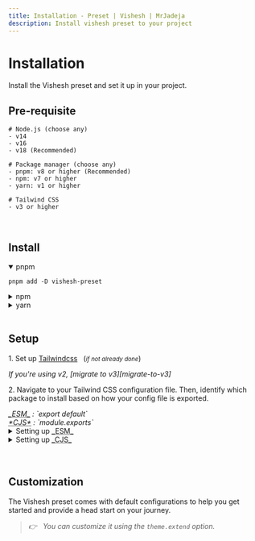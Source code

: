 ```yaml
---
title: Installation - Preset | Vishesh | MrJadeja
description: Install vishesh preset to your project
---
```



# Installation

Install the Vishesh preset and set it up in your project.

## Pre-requisite

```shell
# Node.js (choose any)
- v14
- v16
- v18 (Recommended)

# Package manager (choose any)
- pnpm: v8 or higher (Recommended)
- npm: v7 or higher
- yarn: v1 or higher

# Tailwind CSS
- v3 or higher
```

<br />

## Install

<details open>
<summary>pnpm</summary>

```shell copy
pnpm add -D vishesh-preset
```

</details>

<details >
<summary>npm</summary>

```shell copy
npm i -D vishesh-preset
```

</details>

<details >
<summary>yarn</summary>

```shell copy
yarn add -D vishesh-preset
```

</details>

<br />

## Setup

1\. Set up [Tailwindcss][tailwindcss] &nbsp;&nbsp;(<small>_if not already done_</small>)

<Callout type="warning">
  <em>If you're using v2, [migrate to v3][migrate-to-v3]</em>
</Callout>

2\. Navigate to your Tailwind CSS configuration file. Then, identify which package to install based on how your config file is exported.

<Callout>
  <em>
    <abbr title="ECMAScript Module">_ESM_</abbr>
  </em>
  <em>: `export default`</em> <br />
  <em>
    <abbr title="CommonJS Module">*CJS*</abbr>
  </em>
  <em>: `module.exports`</em>
</Callout>

<br />

<details>
<summary>Setting up&nbsp;<abbr title="ECMAScript Module">_ESM_</abbr></summary>

> <em>You can extend or override the [configuration][tailwind-config].</em>

```diff filename="tailwind.config.js"
# /* your other imports */
+ import vishesh from "vishesh-preset";

# /* remove tailwindcss auto suggestion */
- /** @type {import('tailwindcss').Config} */

# /* add tailwindcss + vishesh-preset auto suggestion */
+ /** @type {import('vishesh-preset/types').VisheshPreset} */
  export default {
#   // ...
+   presets: [vishesh()],
    theme: {
#     // ...
      extend: {
#     // ...
      }
    },
#   // ...
  }
```

</details>

<details>
<summary>Setting up&nbsp;<abbr title="ECMAScript Module">_CJS_</abbr></summary>

> <em>You can extend or override the [configuration][tailwind-config].</em>

```diff filename="tailwind.config.cjs"
# /* your other imports */
+ const vishesh = require("vishesh-preset");

# /* remove tailwindcss auto suggestion */
- /** @type {import('tailwindcss').Config} */

# /* add tailwindcss + vishesh-preset auto suggestion */
+ /** @type {import('vishesh-preset/types').VisheshPreset} */
  module.exports = {
#   // ...
+   presets: [vishesh()],
    theme: {
#     // ...
      extend: {
#     // ...
      }
    },
#   // ...
  }
```

</details>

<br />
<br />

## Customization

The Vishesh preset comes with default configurations to help you get started and provide a head start on your journey. <br />

> <em>👉 &nbsp; You can customize it using the `theme.extend` option.</em>

[tailwindcss]: https://tailwindcss.com/docs/installation/framework-guides "Setup tailwindcss"
[tailwind-config]: https://tailwindcss.com/docs/configuration#configuration-options "Tailwindcss configuration documentation"
[migrate-to-v3]: https://tailwindcss.com/docs/upgrade-guide "Migrate tailwind to v3 from v2"
